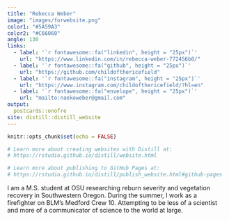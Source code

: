 ```yaml
---
title: "Rebecca Weber"
image: "images/forwebsite.png"
color1: "#5A59A3"
color2: "#C66060"
angle: 130
links:
  - label: '`r fontawesome::fa("linkedin", height = "25px")`'
    url: "https://www.linkedin.com/in/rebecca-weber-772456b0/"
  - label: '`r fontawesome::fa("github", height = "25px")`'
    url: "https://github.com/childofthericefield"
  - label: '`r fontawesome::fa("instagram", height = "25px")`'
    url: "https://www.instagram.com/childofthericefield/?hl=en"
  - label: '`r fontawesome::fa("envelope", height = "25px")`'
    url: "mailto:naekoweber@gmail.com"
output:
  postcards::onofre
site: distill::distill_website
---
```


```r
knitr::opts_chunk$set(echo = FALSE)

# Learn more about creating websites with Distill at:
# https://rstudio.github.io/distill/website.html

# Learn more about publishing to GitHub Pages at:
# https://rstudio.github.io/distill/publish_website.html#github-pages

```


I am a M.S. student at OSU researching reburn severity and vegetation recovery in Southwestern Oregon. During the summer, I work as a firefighter on BLM's Medford Crew 10. Attempting to be less of a scientist and more of a communicator of science to the world at large.

